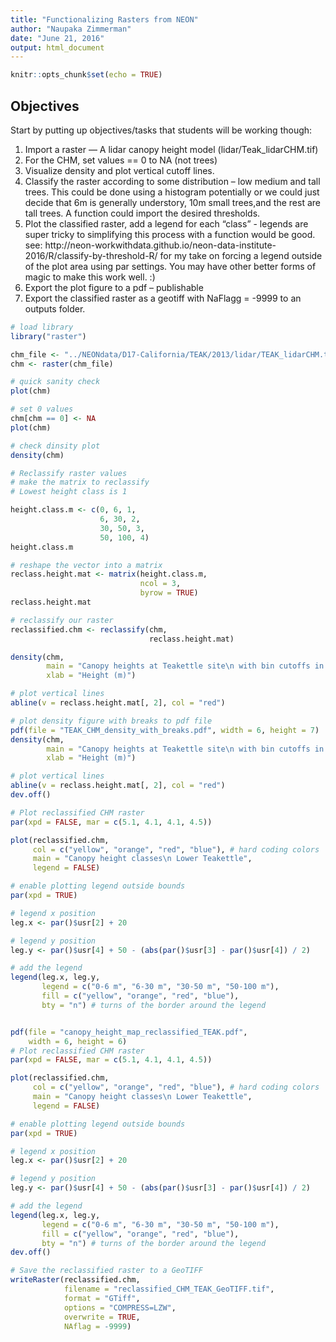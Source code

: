 ```yaml
---
title: "Functionalizing Rasters from NEON"
author: "Naupaka Zimmerman"
date: "June 21, 2016"
output: html_document
---
```


```r
knitr::opts_chunk$set(echo = TRUE)
```

## Objectives

Start by putting up objectives/tasks that students will be working though:

1. Import a raster — A lidar canopy height model (lidar/Teak_lidarCHM.tif)
1. For the CHM, set values == 0 to NA (not trees)
1. Visualize density and plot vertical cutoff lines.
1. Classify the raster according to some distribution – low medium and tall trees. This could be done using a histogram potentially or we could just decide that 6m is generally understory, 10m small trees,and the rest are tall trees. A function could import the desired thresholds. 
1. Plot the classified raster, add a legend for each “class” - legends are super tricky to simplifying this process with a function would be good.  see: http://neon-workwithdata.github.io/neon-data-institute-2016/R/classify-by-threshold-R/ for my take on forcing a legend outside of the plot area using par settings. You may have other better forms of magic to make this work well. :)
1. Export the plot figure to a pdf – publishable
1. Export the classified raster as a geotiff with NaFlagg = -9999 to an outputs folder.

```r
# load library
library("raster")

chm_file <- "../NEONdata/D17-California/TEAK/2013/lidar/TEAK_lidarCHM.tif"
chm <- raster(chm_file)

# quick sanity check
plot(chm)

# set 0 values
chm[chm == 0] <- NA
plot(chm)

# check dinsity plot
density(chm)

# Reclassify raster values
# make the matrix to reclassify
# Lowest height class is 1

height.class.m <- c(0, 6, 1,
					6, 30, 2,
					30, 50, 3,
					50, 100, 4)
height.class.m

# reshape the vector into a matrix
reclass.height.mat <- matrix(height.class.m, 
							 ncol = 3, 
							 byrow = TRUE)
reclass.height.mat

# reclassify our raster
reclassified.chm <- reclassify(chm,
							   reclass.height.mat)

density(chm, 
		main = "Canopy heights at Teakettle site\n with bin cutoffs in red",
		xlab = "Height (m)")

# plot vertical lines
abline(v = reclass.height.mat[, 2], col = "red")

# plot density figure with breaks to pdf file
pdf(file = "TEAK_CHM_density_with_breaks.pdf", width = 6, height = 7)
density(chm, 
		main = "Canopy heights at Teakettle site\n with bin cutoffs in red",
		xlab = "Height (m)")

# plot vertical lines
abline(v = reclass.height.mat[, 2], col = "red")
dev.off()

# Plot reclassified CHM raster
par(xpd = FALSE, mar = c(5.1, 4.1, 4.1, 4.5))

plot(reclassified.chm, 
	 col = c("yellow", "orange", "red", "blue"), # hard coding colors
	 main = "Canopy height classes\n Lower Teakettle",
	 legend = FALSE)

# enable plotting legend outside bounds
par(xpd = TRUE)

# legend x position
leg.x <- par()$usr[2] + 20

# legend y position
leg.y <- par()$usr[4] + 50 - (abs(par()$usr[3] - par()$usr[4]) / 2)

# add the legend
legend(leg.x, leg.y, 
	   legend = c("0-6 m", "6-30 m", "30-50 m", "50-100 m"),
	   fill = c("yellow", "orange", "red", "blue"),
	   bty = "n") # turns of the border around the legend


pdf(file = "canopy_height_map_reclassified_TEAK.pdf",
	width = 6, height = 6)
# Plot reclassified CHM raster
par(xpd = FALSE, mar = c(5.1, 4.1, 4.1, 4.5))

plot(reclassified.chm, 
	 col = c("yellow", "orange", "red", "blue"), # hard coding colors
	 main = "Canopy height classes\n Lower Teakettle",
	 legend = FALSE)

# enable plotting legend outside bounds
par(xpd = TRUE)

# legend x position
leg.x <- par()$usr[2] + 20

# legend y position
leg.y <- par()$usr[4] + 50 - (abs(par()$usr[3] - par()$usr[4]) / 2)

# add the legend
legend(leg.x, leg.y, 
	   legend = c("0-6 m", "6-30 m", "30-50 m", "50-100 m"),
	   fill = c("yellow", "orange", "red", "blue"),
	   bty = "n") # turns of the border around the legend
dev.off()

# Save the reclassified raster to a GeoTIFF
writeRaster(reclassified.chm,
			filename = "reclassified_CHM_TEAK_GeoTIFF.tif",
			format = "GTiff",
			options = "COMPRESS=LZW",
			overwrite = TRUE,
			NAflag = -9999)

```
